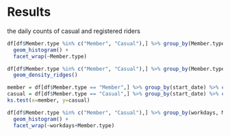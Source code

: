 # Results

the daily counts of casual and registered riders
```r
df[df$Member.type %in% c("Member", "Casual"),] %>% group_by(Member.type, start_date) %>% count() %>% ggplot(aes(n)) + 
  geom_histogram() + 
  facet_wrap(~Member.type)
```


```r
df[df$Member.type %in% c("Member", "Casual"),] %>% group_by(Member.type, start_date) %>% count() %>% ggplot(aes(x=n, y=Member.type)) +
  geom_density_ridges()
```
```r
member = df[df$Member.type == "Member",] %>% group_by(start_date) %>% count() %>% ungroup() %>% .$n
casual = df[df$Member.type == "Casual",] %>% group_by(start_date) %>% count() %>% ungroup() %>% .$n
ks.test(x=member, y=casual)
```
```r
df[df$Member.type %in% c("Member", "Casual"),] %>% group_by(workdays, Member.type, start_date) %>% count() %>% ggplot(aes(n)) + 
  geom_histogram() + 
  facet_wrap(~workdays+Member.type)
```

